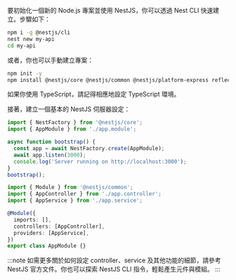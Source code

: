 要初始化一個新的 Node.js 專案並使用 NestJS，你可以透過 Nest CLI 快速建立。步驟如下：

```bash
npm i -g @nestjs/cli
nest new my-api
cd my-api
```

或者，你也可以手動建立專案：

```bash
npm init -y
npm install @nestjs/core @nestjs/common @nestjs/platform-express reflect-metadata rxjs
```

如果你使用 TypeScript，請記得相應地設定 TypeScript 環境。

接著，建立一個基本的 NestJS 伺服器設定：

```ts title="main.ts"
import { NestFactory } from '@nestjs/core';
import { AppModule } from './app.module';

async function bootstrap() {
  const app = await NestFactory.create(AppModule);
  await app.listen(3000);
  console.log('Server running on http://localhost:3000');
}
bootstrap();
```

```ts title="app.module.ts"
import { Module } from '@nestjs/common';
import { AppController } from './app.controller';
import { AppService } from './app.service';

@Module({
  imports: [],
  controllers: [AppController],
  providers: [AppService],
})
export class AppModule {}
```

:::note
如需更多關於如何設定 controller、service 及其他功能的細節，請參考 NestJS 官方文件。你也可以探索 NestJS CLI 指令，輕鬆產生元件與模組。
:::

